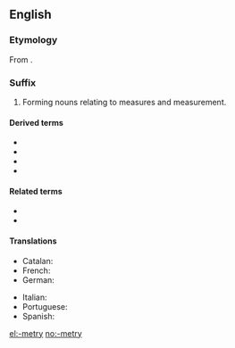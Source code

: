 ==English==

===Etymology===
From {{suffix|-meter|y|lang=en}}.

===Suffix===
{{en-suffix}}

# Forming nouns relating to measures and measurement.

====Derived terms====
{{suffixsee|en}}
* {{l|en|geometry}}
* {{l|en|isometry}}
* {{l|en|symmetry}}
* {{l|en|trigonometry}}

====Related terms====
* {{l|en|-meter}}
* {{l|en|-metric}}

====Translations====
{{trans-top|forming nouns relating to measures and measurement}}
* Catalan: {{t|ca|-metria|f}}
* French: {{t+|fr|-métrie|f}}
* German: {{t|de|-metrie}}
{{trans-mid}}
* Italian: {{t+|it|-metria|f}}
* Portuguese: {{t|pt|-metria|f}}
* Spanish: {{t+|es|-metría|f}}
{{trans-bottom}}

[[el:-metry]]
[[no:-metry]]
